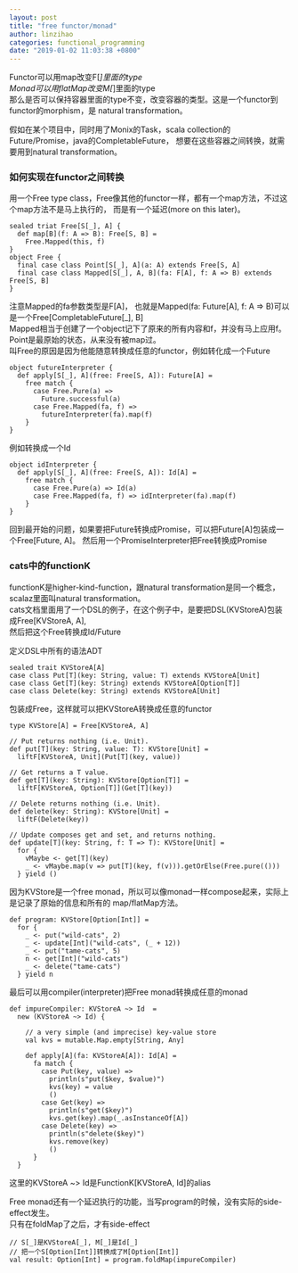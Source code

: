 ```yaml
---
layout: post
title: "free functor/monad"
author: linzihao
categories: functional_programming
date: "2019-01-02 11:03:38 +0800"
---
```


Functor可以用map改变F[_]里面的type   
Monad可以用flatMap改变M[_]里面的type    
那么是否可以保持容器里面的type不变，改变容器的类型。这是一个functor到functor的morphism，是
natural transformation。  

假如在某个项目中，同时用了Monix的Task，scala collection的Future/Promise，java的CompletableFuture，
想要在这些容器之间转换，就需要用到natural transformation。   

### 如何实现在functor之间转换
用一个Free type class，Free像其他的functor一样，都有一个map方法，不过这个map方法不是马上执行的，
而是有一个延迟(more on this later)。  
```
sealed triat Free[S[_], A] {
  def map[B](f: A => B): Free[S, B] = 
    Free.Mapped(this, f)
}
object Free {
  final case class Point[S[_], A](a: A) extends Free[S, A]
  final case class Mapped[S[_], A, B](fa: F[A], f: A => B) extends Free[S, B]
}
```
注意Mapped的fa参数类型是F[A]，
也就是Mapped(fa: Future[A], f: A => B)可以是一个Free[CompletableFuture[_], B]   
Mapped相当于创建了一个object记下了原来的所有内容和f，并没有马上应用f。  
Point是最原始的状态，从来没有被map过。  
叫Free的原因是因为他能随意转换成任意的functor，例如转化成一个Future   

```
object futureInterpreter {
  def apply[S[_], A](free: Free[S, A]): Future[A] = 
    free match {
      case Free.Pure(a) =>
        Future.successful(a)
      case Free.Mapped(fa, f) =>
        futureInterpreter(fa).map(f)
    }
}
```

例如转换成一个Id
```
object idInterpreter {
  def apply[S[_], A](free: Free[S, A]): Id[A] = 
    free match {
      case Free.Pure(a) => Id(a)
      case Free.Mapped(fa, f) => idInterpreter(fa).map(f)
    }
}
```

回到最开始的问题，如果要把Future转换成Promise，可以把Future[A]包装成一个Free[Future, A]。
然后用一个PromiseInterpreter把Free转换成Promise

### cats中的functionK
functionK是higher-kind-function，跟natural transformation是同一个概念，scalaz里面叫natural transformation。   
cats文档里面用了一个DSL的例子，在这个例子中，是要把DSL(KVStoreA)包装成Free[KVStoreA, A],  
然后把这个Free转换成Id/Future   

定义DSL中所有的语法ADT
```
sealed trait KVStoreA[A]
case class Put[T](key: String, value: T) extends KVStoreA[Unit]
case class Get[T](key: String) extends KVStoreA[Option[T]]
case class Delete(key: String) extends KVStoreA[Unit]
```

包装成Free，这样就可以把KVStoreA转换成任意的functor
```
type KVStore[A] = Free[KVStoreA, A]

// Put returns nothing (i.e. Unit).
def put[T](key: String, value: T): KVStore[Unit] =
  liftF[KVStoreA, Unit](Put[T](key, value))

// Get returns a T value.
def get[T](key: String): KVStore[Option[T]] =
  liftF[KVStoreA, Option[T]](Get[T](key))

// Delete returns nothing (i.e. Unit).
def delete(key: String): KVStore[Unit] =
  liftF(Delete(key))

// Update composes get and set, and returns nothing.
def update[T](key: String, f: T => T): KVStore[Unit] =
  for {
    vMaybe <- get[T](key)
    _ <- vMaybe.map(v => put[T](key, f(v))).getOrElse(Free.pure(()))
  } yield ()
```

因为KVStore是一个free monad，所以可以像monad一样compose起来，实际上是记录了原始的信息和所有的
map/flatMap方法。
```
def program: KVStore[Option[Int]] =
  for {
    _ <- put("wild-cats", 2)
    _ <- update[Int]("wild-cats", (_ + 12))
    _ <- put("tame-cats", 5)
    n <- get[Int]("wild-cats")
    _ <- delete("tame-cats")
  } yield n
```

最后可以用compiler(interpreter)把Free monad转换成任意的monad
```
def impureCompiler: KVStoreA ~> Id  =
  new (KVStoreA ~> Id) {

    // a very simple (and imprecise) key-value store
    val kvs = mutable.Map.empty[String, Any]

    def apply[A](fa: KVStoreA[A]): Id[A] =
      fa match {
        case Put(key, value) =>
          println(s"put($key, $value)")
          kvs(key) = value
          ()
        case Get(key) =>
          println(s"get($key)")
          kvs.get(key).map(_.asInstanceOf[A])
        case Delete(key) =>
          println(s"delete($key)")
          kvs.remove(key)
          ()
      }
  }
```
这里的KVStoreA ~> Id是FunctionK[KVStoreA, Id]的alias

Free monad还有一个延迟执行的功能，当写program的时候，没有实际的side-effect发生。  
只有在foldMap了之后，才有side-effect
```
// S[_]是KVStoreA[_], M[_]是Id[_]
// 把一个S[Option[Int]]转换成了M[Option[Int]]
val result: Option[Int] = program.foldMap(impureCompiler)
```